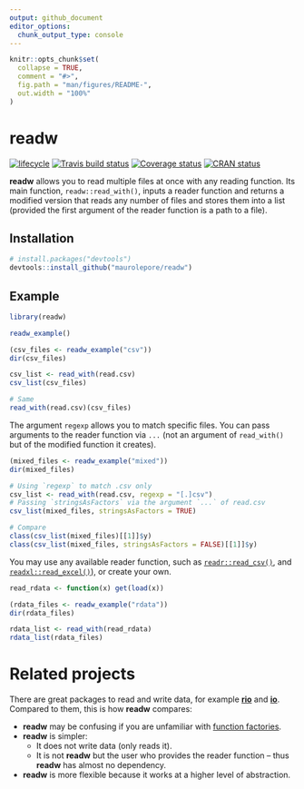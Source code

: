 ```yaml
---
output: github_document
editor_options: 
  chunk_output_type: console
---
```


<!-- README.md is generated from README.Rmd. Please edit that file -->

```r
knitr::opts_chunk$set(
  collapse = TRUE,
  comment = "#>",
  fig.path = "man/figures/README-",
  out.width = "100%"
)
```

# readw

[![lifecycle](https://img.shields.io/badge/lifecycle-experimental-orange.svg)](https://www.tidyverse.org/lifecycle/#experimental)
[![Travis build status](https://travis-ci.org/maurolepore/readw.svg?branch=master)](https://travis-ci.org/maurolepore/readw)
[![Coverage status](https://coveralls.io/repos/github/maurolepore/readw/badge.svg)](https://coveralls.io/r/maurolepore/readw?branch=master)
[![CRAN status](https://www.r-pkg.org/badges/version/readw)](https://cran.r-project.org/package=readw)

__readw__ allows you to read multiple files at once with any reading function. 
Its main function, `readw::read_with()`, inputs a reader function and returns a modified version that reads any number of files and stores them into a list (provided the first argument of the reader function is a path to a file).

## Installation

``` r
# install.packages("devtools")
devtools::install_github("maurolepore/readw")
```

## Example

```r
library(readw)

readw_example()

(csv_files <- readw_example("csv"))
dir(csv_files)

csv_list <- read_with(read.csv)
csv_list(csv_files)

# Same
read_with(read.csv)(csv_files)
```

The argument `regexp` allows you to match specific files. You can pass arguments to the reader function via `...` (not an argument of `read_with()` but of the modified function it creates).

```r
(mixed_files <- readw_example("mixed"))
dir(mixed_files)

# Using `regexp` to match .csv only
csv_list <- read_with(read.csv, regexp = "[.]csv")
# Passing `stringsAsFactors` via the argument `...` of read.csv
csv_list(mixed_files, stringsAsFactors = TRUE)

# Compare
class(csv_list(mixed_files)[[1]]$y)
class(csv_list(mixed_files, stringsAsFactors = FALSE)[[1]]$y)
```

You may use any available reader function, such as [`readr::read_csv()`](https://CRAN.R-project.org/package=readr), and  [`readxl::read_excel()`]( https://CRAN.R-project.org/package=readxl )), or create your own.

```r
read_rdata <- function(x) get(load(x))

(rdata_files <- readw_example("rdata"))
dir(rdata_files)

rdata_list <- read_with(read_rdata)
rdata_list(rdata_files)
```

# Related projects

There are great packages to read and write data, for example [__rio__](https://CRAN.R-project.org/package=rio) and [__io__](https://CRAN.R-project.org/package=io). Compared to them, this is how __readw__ compares:

* __readw__ may be confusing if you are unfamiliar with [function factories](https://adv-r.hadley.nz/function-factories.html). 
* __readw__ is simpler:
    * It does not write data (only reads it).
    * It is not __readw__ but the user who provides the reader function -- thus __readw__ has almost no dependency.
* __readw__ is more flexible because it works at a higher level of abstraction.
